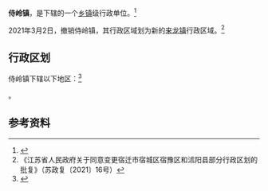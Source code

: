 {{中国乡级行政区|32/13/11/112/000
| 电话区号 = 527
}}

'''侍岭镇'''，是{{PRC admin/fullname|32/13/11/112/000|3}}下辖的一个[[乡镇|乡镇]]级行政单位。<ref>{{PRC admin/ref sgc|{{PRC admin/parent|32/13/11/112/000}}}}</ref>

2021年3月2日，撤销侍岭镇，其行政区域划为新的[[来龙镇|来龙镇]]行政区域。<ref>《江苏省人民政府关于同意变更宿迁市宿城区宿豫区和沭阳县部分行政区划的批复》（苏政复〔2021〕16号）</ref>

== 行政区划 ==

侍岭镇下辖以下地区：<ref>{{PRC admin/ref sgc|32/13/11/112/000}}</ref>

{{PRC admin/children|32/13/11/112/000}}。

== 参考资料 ==

{{reflist}}

{{PRC admin/navcat|32/13/11/112/000}}